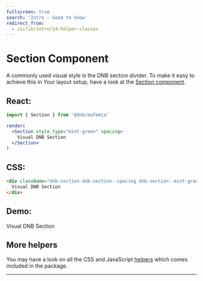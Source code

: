 ```yaml
---
fullscreen: true
search: 'Intro - Good to know'
redirect_from:
  - /uilib/intro/14-helper-classes
---
```



<Intro>

# Section Component

A commonly used visual style is the DNB section divider. To make it easy to achieve this in Your layout setup, have a look at the [Section component](!/uilib/components/section).

## React:

```jsx
import { Section } from '@dnb/eufemia'

render(
  <Section style_type="mint-green" spacing>
    Visual DNB Section
  </Section>
)
```

## CSS:

```html
<div className="dnb-section dnb-section--spacing dnb-section--mint-green">
  Visual DNB Section
</div>
```

## Demo:

<div className="dnb-section dnb-section--spacing dnb-section--mint-green">
  Visual DNB Section
</div>

## More helpers

You may have a look on all the CSS and JavaScript [helpers](!/uilib/helpers) which comes included in the package.

---

<IntroFooter href="/uilib/intro/15-summary" text="Summary" />

</Intro>
